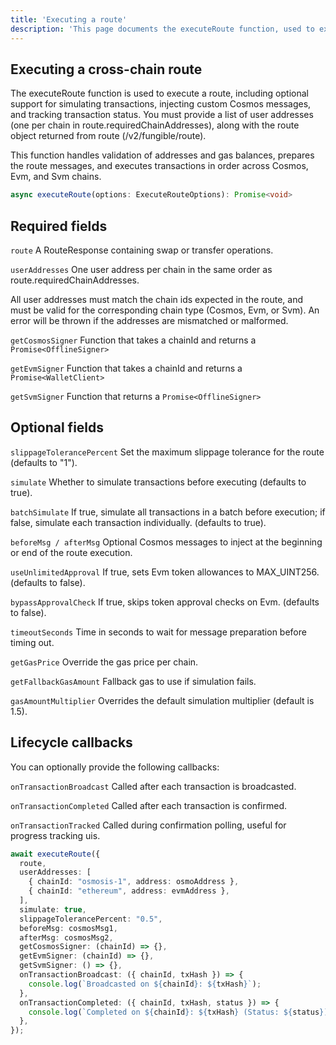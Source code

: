 ```yaml
---
title: 'Executing a route'
description: 'This page documents the executeRoute function, used to execute a token transfer/swap using a route from /v2/fungible/route API'
---
```


## Executing a cross-chain route

The executeRoute function is used to execute a route, including optional support for simulating transactions, injecting custom Cosmos messages, and tracking transaction status.
You must provide a list of user addresses (one per chain in route.requiredChainAddresses), along with the route object returned from route (/v2/fungible/route).

<Info> This function handles validation of addresses and gas balances, prepares the route messages, and executes transactions in order across Cosmos, Evm, and Svm chains. </Info>

```ts
async executeRoute(options: ExecuteRouteOptions): Promise<void>
```

## Required fields
```route``` A RouteResponse containing swap or transfer operations.

```userAddresses``` One user address per chain in the same order as route.requiredChainAddresses.

<Warning> All user addresses must match the chain ids expected in the route, and must be valid for the corresponding chain type (Cosmos, Evm, or Svm). An error will be thrown if the addresses are mismatched or malformed. </Warning>

```getCosmosSigner``` Function that takes a chainId and returns a ```Promise<OfflineSigner>```

```getEvmSigner``` Function that takes a chainId and returns a ```Promise<WalletClient>```

```getSvmSigner``` Function that returns a ```Promise<OfflineSigner>```

## Optional fields
```slippageTolerancePercent``` Set the maximum slippage tolerance for the route (defaults to "1").

```simulate``` Whether to simulate transactions before executing (defaults to true).

```batchSimulate``` If true, simulate all transactions in a batch before execution; if false, simulate each transaction individually. (defaults to true).

```beforeMsg / afterMsg``` Optional Cosmos messages to inject at the beginning or end of the route execution.

```useUnlimitedApproval``` If true, sets Evm token allowances to MAX_UINT256. (defaults to false).

```bypassApprovalCheck``` If true, skips token approval checks on Evm. (defaults to false).

```timeoutSeconds``` Time in seconds to wait for message preparation before timing out.

```getGasPrice``` Override the gas price per chain.

```getFallbackGasAmount``` Fallback gas to use if simulation fails.

```gasAmountMultiplier``` Overrides the default simulation multiplier (default is 1.5).

## Lifecycle callbacks
You can optionally provide the following callbacks:

```onTransactionBroadcast``` Called after each transaction is broadcasted.

```onTransactionCompleted``` Called after each transaction is confirmed.

```onTransactionTracked``` Called during confirmation polling, useful for progress tracking uis.

```ts
await executeRoute({
  route,
  userAddresses: [
    { chainId: "osmosis-1", address: osmoAddress },
    { chainId: "ethereum", address: evmAddress },
  ],
  simulate: true,
  slippageTolerancePercent: "0.5",
  beforeMsg: cosmosMsg1,
  afterMsg: cosmosMsg2,
  getCosmosSigner: (chainId) => {},
  getEvmSigner: (chainId) => {},
  getSvmSigner: () => {},
  onTransactionBroadcast: ({ chainId, txHash }) => {
    console.log(`Broadcasted on ${chainId}: ${txHash}`);
  },
  onTransactionCompleted: ({ chainId, txHash, status }) => {
    console.log(`Completed on ${chainId}: ${txHash} (Status: ${status})`);
  },
});
```
